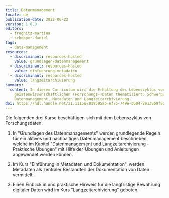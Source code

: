 ```yaml
---
title: Datenmanagement
locale: de
publication-date: 2022-06-22
version: 1.0.0
editors:
  - trognitz-martina
  - schopper-daniel
tags:
  - data-management
resources:
  - discriminant: resources-hosted
    value: grundlagen-datenmanagement
  - discriminant: resources-hosted
    value: einfuehrung-metadaten
  - discriminant: resources-hosted
    value: langzeitarchivierung
summary:
  content: In diesem Curriculum wird die Erhaltung des Lebenszyklus von
    geisteswissenschaftlichen (Forschungs-)Daten thematisiert. Schwerpunkte sind
    Datenmanagement, Metadaten und Langzeitarchivierung.
doi: https://hdl.handle.net/21.11159/019595ab-ef75-749e-b684-8e138b9f9d90
---
```

Die folgenden drei Kurse beschäftigen sich mit dem Lebenszyklus von Forschungsdaten.

1. In "Grundlagen des Datenmanagements" werden grundlegende Regeln für ein aktives und nachhaltiges Datenmanagement beschrieben, welche im Kapitel "Datenmanagement und Langzeitarchivierung - Praktische Übungen" mit Hilfe der Übungen und Anleitungen angewendet werden können.

2. Im Kurs "Einführung in Metadaten und Dokumentation", werden Metadaten als zentraler Bestandteil der Dokumentation von Daten vermittelt.

3. Einen Einblick in und praktische Hinweis für die langfristige Bewahrung digitaler Daten wird im Kurs "Langzeitarchivierung" geboten.

